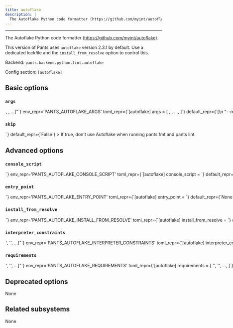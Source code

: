```yaml
---
title: autoflake
description: |
  The Autoflake Python code formatter (https://github.com/myint/autoflake).
---
```



---

The Autoflake Python code formatter (https://github.com/myint/autoflake).

This version of Pants uses `autoflake` version 2.3.1 by default. Use a dedicated lockfile and the `install_from_resolve` option to control this.

Backend: <span className="color--primary">`pants.backend.python.lint.autoflake`</span>

Config section: <span className="color--primary">`[autoflake]`</span>

<span className={styles.options}>

## Basic options

### `args`

<Option
  cli_repr={`--autoflake-args="[<shell_str>, <shell_str>, ...]"`}
  env_repr='PANTS_AUTOFLAKE_ARGS'
  toml_repr={`[autoflake]
args = [
    <shell_str>,
    <shell_str>,
    ...,
]`}
  default_repr={`[\n  "--remove-all-unused-imports"\n]`}
>

Arguments to pass directly to Autoflake, e.g. `--autoflake-args='--remove-all-unused-imports --target-version=py37 --quiet'`.

</Option>

### `skip`

<Option
  cli_repr={`--[no-]autoflake-skip`}
  env_repr='PANTS_AUTOFLAKE_SKIP'
  toml_repr={`[autoflake]
skip = <bool>`}
  default_repr={`False`}
>

If true, don&#x27;t use Autoflake when running `pants fmt` and `pants lint`.

</Option>

## Advanced options

### `console_script`

<Option
  cli_repr={`--autoflake-console-script=<str>`}
  env_repr='PANTS_AUTOFLAKE_CONSOLE_SCRIPT'
  toml_repr={`[autoflake]
console_script = <str>`}
  default_repr={`autoflake`}
>

The console script for the tool. Using this option is generally preferable to (and mutually exclusive with) specifying an `--entry-point` since console script names have a higher expectation of staying stable across releases of the tool. Usually, you will not want to change this from the default.

</Option>

### `entry_point`

<Option
  cli_repr={`--autoflake-entry-point=<str>`}
  env_repr='PANTS_AUTOFLAKE_ENTRY_POINT'
  toml_repr={`[autoflake]
entry_point = <str>`}
  default_repr={`None`}
>

The entry point for the tool. Generally you only want to use this option if the tool does not offer a `--console-script` (which this option is mutually exclusive with). Usually, you will not want to change this from the default.

</Option>

### `install_from_resolve`

<Option
  cli_repr={`--autoflake-install-from-resolve=<str>`}
  env_repr='PANTS_AUTOFLAKE_INSTALL_FROM_RESOLVE'
  toml_repr={`[autoflake]
install_from_resolve = <str>`}
  default_repr={`None`}
>

If specified, install the tool using the lockfile for this named resolve.

This resolve must be defined in `[python].resolves`, as described in https://www.pantsbuild.org/2.31/docs/python/overview/lockfiles#lockfiles-for-tools.

The resolve&#x27;s entire lockfile will be installed, unless specific requirements are listed via the `requirements` option, in which case only those requirements will be installed. This is useful if you don&#x27;t want to invalidate the tool&#x27;s outputs when the resolve incurs changes to unrelated requirements.

If unspecified, and the `lockfile` option is unset, the tool will be installed using the default lockfile shipped with Pants, which uses `autoflake` version 2.3.1.

If unspecified, and the `lockfile` option is set, the tool will use the custom `autoflake` &#x22;tool lockfile&#x22; generated from the `version` and `extra_requirements` options. But note that this mechanism is deprecated.

</Option>

### `interpreter_constraints`

<Option
  cli_repr={`--autoflake-interpreter-constraints="['<str>', '<str>', ...]"`}
  env_repr='PANTS_AUTOFLAKE_INTERPRETER_CONSTRAINTS'
  toml_repr={`[autoflake]
interpreter_constraints = [
    '<str>',
    '<str>',
    ...,
]`}
  default_repr={`[\n  "CPython>=3.9,<3.14"\n]`}
>

Python interpreter constraints for this tool.

</Option>

### `requirements`

<Option
  cli_repr={`--autoflake-requirements="['<str>', '<str>', ...]"`}
  env_repr='PANTS_AUTOFLAKE_REQUIREMENTS'
  toml_repr={`[autoflake]
requirements = [
    '<str>',
    '<str>',
    ...,
]`}
  default_repr={`[]`}
>

If `install_from_resolve` is specified, install these requirements, at the versions provided by the specified resolve&#x27;s lockfile.

Values can be pip-style requirements (e.g., `tool` or `tool==1.2.3` or `tool>=1.2.3`), or addresses of `python_requirement` targets (or targets that generate or depend on `python_requirement` targets). Make sure to use the `//` prefix to refer to targets using their full address from the root (e.g. `//3rdparty/python:tool`). This is necessary to distinguish address specs from local or VCS requirements.

The lockfile will be validated against the requirements - if a lockfile doesn&#x27;t provide the requirement (at a suitable version, if the requirement specifies version constraints) Pants will error.

If unspecified, install the entire lockfile.

</Option>

## Deprecated options

None

## Related subsystems

None

</span>

